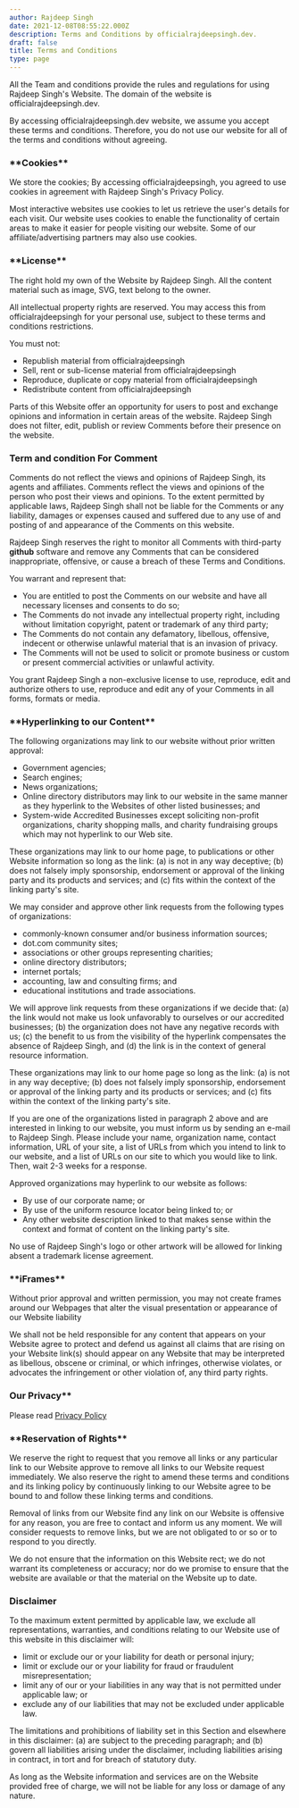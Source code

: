 ```yaml
---
author: Rajdeep Singh
date: 2021-12-08T08:55:22.000Z
description: Terms and Conditions by officialrajdeepsingh.dev.
draft: false
title: Terms and Conditions
type: page
---
```


All the Team and conditions provide the rules and regulations for using Rajdeep
Singh's Website. The domain of the website is officialrajdeepsingh.dev.

By accessing officialrajdeepsingh.dev website, we assume you accept these terms
and conditions. Therefore, you do not use our website for all of the terms and
conditions without agreeing.

### \***\*Cookies\*\***

We store the cookies; By accessing officialrajdeepsingh, you agreed to use
cookies in agreement with Rajdeep Singh's Privacy Policy.

Most interactive websites use cookies to let us retrieve the user's details for
each visit. Our website uses cookies to enable the functionality of certain
areas to make it easier for people visiting our website. Some of our
affiliate/advertising partners may also use cookies.

### \***\*License\*\***

The right hold my own of the Website by Rajdeep Singh. All the content material
such as image, SVG, text belong to the owner.

All intellectual property rights are reserved. You may access this from
officialrajdeepsingh for your personal use, subject to these terms and
conditions restrictions.

You must not:

- Republish material from officialrajdeepsingh
- Sell, rent or sub-license material from officialrajdeepsingh
- Reproduce, duplicate or copy material from officialrajdeepsingh
- Redistribute content from officialrajdeepsingh

Parts of this Website offer an opportunity for users to post and exchange
opinions and information in certain areas of the website. Rajdeep Singh does not
filter, edit, publish or review Comments before their presence on the website.

### Term and condition For Comment

Comments do not reflect the views and opinions of Rajdeep Singh, its agents and
affiliates. Comments reflect the views and opinions of the person who post their
views and opinions. To the extent permitted by applicable laws, Rajdeep Singh
shall not be liable for the Comments or any liability, damages or expenses
caused and suffered due to any use of and posting of and appearance of the
Comments on this website.

Rajdeep Singh reserves the right to monitor all Comments with third-party
**github** software and remove any Comments that can be considered
inappropriate, offensive, or cause a breach of these Terms and Conditions.

You warrant and represent that:

- You are entitled to post the Comments on our website and have all necessary
  licenses and consents to do so;
- The Comments do not invade any intellectual property right, including without
  limitation copyright, patent or trademark of any third party;
- The Comments do not contain any defamatory, libellous, offensive, indecent or
  otherwise unlawful material that is an invasion of privacy.
- The Comments will not be used to solicit or promote business or custom or
  present commercial activities or unlawful activity.

You grant Rajdeep Singh a non-exclusive license to use, reproduce, edit and
authorize others to use, reproduce and edit any of your Comments in all forms,
formats or media.

### \***\*Hyperlinking to our Content\*\***

The following organizations may link to our website without prior written
approval:

- Government agencies;
- Search engines;
- News organizations;
- Online directory distributors may link to our website in the same manner as
  they hyperlink to the Websites of other listed businesses; and
- System-wide Accredited Businesses except soliciting non-profit organizations,
  charity shopping malls, and charity fundraising groups which may not hyperlink
  to our Web site.

These organizations may link to our home page, to publications or other Website
information so long as the link: (a) is not in any way deceptive; (b) does not
falsely imply sponsorship, endorsement or approval of the linking party and its
products and services; and (c) fits within the context of the linking party's
site.

We may consider and approve other link requests from the following types of
organizations:

- commonly-known consumer and/or business information sources;
- dot.com community sites;
- associations or other groups representing charities;
- online directory distributors;
- internet portals;
- accounting, law and consulting firms; and
- educational institutions and trade associations.

We will approve link requests from these organizations if we decide that: (a)
the link would not make us look unfavorably to ourselves or our accredited
businesses; (b) the organization does not have any negative records with us; (c)
the benefit to us from the visibility of the hyperlink compensates the absence
of Rajdeep Singh, and (d) the link is in the context of general resource
information.

These organizations may link to our home page so long as the link: (a) is not in
any way deceptive; (b) does not falsely imply sponsorship, endorsement or
approval of the linking party and its products or services; and (c) fits within
the context of the linking party's site.

If you are one of the organizations listed in paragraph 2 above and are
interested in linking to our website, you must inform us by sending an e-mail to
Rajdeep Singh. Please include your name, organization name, contact information,
URL of your site, a list of URLs from which you intend to link to our website,
and a list of URLs on our site to which you would like to link. Then, wait 2-3
weeks for a response.

Approved organizations may hyperlink to our website as follows:

- By use of our corporate name; or
- By use of the uniform resource locator being linked to; or
- Any other website description linked to that makes sense within the context
  and format of content on the linking party's site.

No use of Rajdeep Singh's logo or other artwork will be allowed for linking
absent a trademark license agreement.

### \***\*iFrames\*\***

Without prior approval and written permission, you may not create frames around
our Webpages that alter the visual presentation or appearance of our
Website liability

We shall not be held responsible for any content that appears on your
Website agree to protect and defend us against all claims that are rising
on your Website link(s) should appear on any Website that may be interpreted as
libellous, obscene or criminal, or which infringes, otherwise violates, or
advocates the infringement or other violation of, any third party rights.

### **Our Privacy\*\***

Please read [Privacy Policy](https://officialrajdeepsingh.dev/pages/privacy-policy/)

### \***\*Reservation of Rights\*\***

We reserve the right to request that you remove all links or any particular link
to our Website approve to remove all links to our Website request
immediately. We also reserve the right to amend these terms and conditions and
its linking policy by continuously linking to our Website agree to be bound
to and follow these linking terms and conditions.

Removal of links from our Website find any link on our Website is
offensive for any reason, you are free to contact and inform us any moment. We
will consider requests to remove links, but we are not obligated to or so or to
respond to you directly.

We do not ensure that the information on this Website rect; we do not
warrant its completeness or accuracy; nor do we promise to ensure that the
website are available or that the material on the Website up to
date.

### Disclaimer

To the maximum extent permitted by applicable law, we exclude all
representations, warranties, and conditions relating to our Website use
of this website in this disclaimer will:

- limit or exclude our or your liability for death or personal injury;
- limit or exclude our or your liability for fraud or fraudulent
  misrepresentation;
- limit any of our or your liabilities in any way that is not permitted under
  applicable law; or
- exclude any of our liabilities that may not be excluded under applicable law.

The limitations and prohibitions of liability set in this Section and elsewhere
in this disclaimer: (a) are subject to the preceding paragraph; and (b) govern
all liabilities arising under the disclaimer, including liabilities arising in
contract, in tort and for breach of statutory duty.

As long as the Website information and services are on the
Website provided free of charge, we will not be liable for any loss or
damage of any nature.
